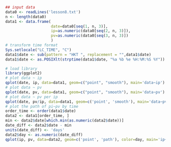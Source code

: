 
```r
## input data
data0 <- readLines('lesson8.txt')
n <- length(data0)
data1 <- data.frame(
					date=data0[seq(1, n, 3)],
					ip=as.numeric(data0[seq(2, n, 3)]),
					pv=as.numeric(data0[seq(3, n, 3)])
					)
# transform time format
Sys.setlocale("LC_TIME", "C")
data1$date <- sub(pattern = "HKT ", replacement = "",data1$date)
data1$date <- as.POSIXlt(strptime(data1$date, "%a %b %e %H:%M:%S %Y"))

# load library
library(ggplot2)
# plot data ~ ip
qplot(date, ip, data=data1, geom=c("point", "smooth"), main='data~ip')
# plot data ~ pv
qplot(date, pv, data=data1, geom=c("point", "smooth"), main='data~pv')
# plot data ~ pv per ip
qplot(date, pv/ip, data=data1, geom=c('point', 'smooth'), main='data~pv/ip')
# plot the path of pi~pv by time
order_time <- order(data1$date)
data2 <- data1[order_time, ]
min <- data2$date[which.min(as.numeric(data2$date))]
date_diff <- data2$date - min
units(date_diff) <- 'days'
data2$day <- as.numeric(date_diff)
qplot(ip, pv, data=data2, geom=c('point', 'path'), color=day, main='ip~pv')
```

